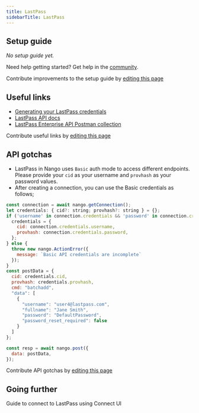 ```yaml
---
title: LastPass
sidebarTitle: LastPass
---
```


<Overview />
<PreBuiltTooling />
<PreBuiltUseCases />

## Setup guide

_No setup guide yet._

<Tip>Need help getting started? Get help in the [community](https://nango.dev/slack).</Tip>

<Note>Contribute improvements to the setup guide by [editing this page](https://github.com/nangohq/nango/tree/master/docs-v2/integrations/all/lastpass.mdx)</Note>

## Useful links

-   [Generating your LastPass credentials](https://support.lastpass.com/s/document-item?language=en_US&bundleId=lastpass&topicId=LastPass/t_cid_and_hash_locate.html&_LANG=enus)
-   [LastPass API docs](https://support.lastpass.com/s/document-item?language=en_US&bundleId=lastpass&topicId=LastPass/use-provisioning-api.html&_LANG=enus)
-   [LastPass Enterprise API Postman collection﻿](https://support.lastpass.com/s/document-item?language=en_US&bundleId=lastpass&topicId=LastPass/use_lastpass_enterprise_api_postman_collection.html&_LANG=enus)

<Note>Contribute useful links by [editing this page](https://github.com/nangohq/nango/tree/master/docs-v2/integrations/all/lastpass.mdx)</Note>

## API gotchas

- LastPass in Nango uses `Basic` auth mode to access different endpoints. Please provide your `cid` as your username and `provhash` as your password values.
- After creating a connection, you can use the Basic credentials as follows;
```js
const connection = await nango.getConnection();
let credentials: { cid?: string; provhash?: string } = {};
if ('username' in connection.credentials && 'password' in connection.credentials) {
  credentials = {
    cid: connection.credentials.username,
    provhash: connection.credentials.password,
  };
} else {
  throw new nango.ActionError({
    message: `Basic API credentials are incomplete`
  });
}
const postData = {
  cid: credentials.cid,
  provhash: credentials.provhash,
  cmd: "batchadd",
  "data": [
    {
      "username": "user4@lastpass.com",
      "fullname": "Jane Smith",
      "password": "DefaultPassword",
      "password_reset_required": false
    }
  ]
};

const resp = await nango.post({
  data: postData,
});
```

<Note>Contribute API gotchas by [editing this page](https://github.com/nangohq/nango/tree/master/docs-v2/integrations/all/lastpass.mdx)</Note>

## Going further

<Card title="Connect to LastPass" icon="link" href="/integrations/all/lastpass/connect" horizontal>
  Guide to connect to LastPass using Connect UI
</Card>

